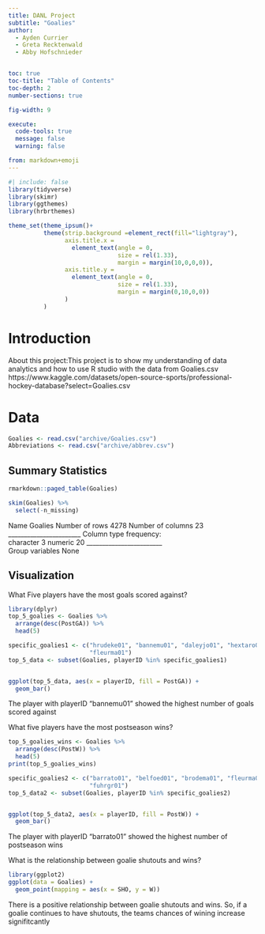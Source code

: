 ```yaml
---
title: DANL Project
subtitle: "Goalies"
author: 
  - Ayden Currier
  - Greta Recktenwald
  - Abby Hofschnieder


toc: true
toc-title: "Table of Contents"
toc-depth: 2
number-sections: true

fig-width: 9

execute:
  code-tools: true
  message: false
  warning: false

from: markdown+emoji
---
```

```r
#| include: false
library(tidyverse)
library(skimr)
library(ggthemes)
library(hrbrthemes)

theme_set(theme_ipsum()+
          theme(strip.background =element_rect(fill="lightgray"),
                axis.title.x = 
                  element_text(angle = 0,
                               size = rel(1.33),
                               margin = margin(10,0,0,0)),
                axis.title.y = 
                  element_text(angle = 0,
                               size = rel(1.33),
                               margin = margin(0,10,0,0))
                )
          )
```



# Introduction

About this project:This project is to show my understanding of data analytics and how to use R studio with the data from Goalies.csv https://www.kaggle.com/datasets/open-source-sports/professional-hockey-database?select=Goalies.csv



# Data

```r
Goalies <- read.csv("archive/Goalies.csv")
Abbreviations <- read.csv("archive/abbrev.csv")
```


## Summary Statistics

```r
rmarkdown::paged_table(Goalies)
```

```r
skim(Goalies) %>%
  select(-n_missing)
```

Name	Goalies
Number of rows	4278
Number of columns	23
_______________________	
Column type frequency:	
character	3
numeric	20
________________________	
Group variables	None



## Visualization

What Five players have the most goals scored against?



```r
library(dplyr)
top_5_goalies <- Goalies %>%
  arrange(desc(PostGA)) %>%
  head(5)

specific_goalies1 <- c("hrudeke01", "bannemu01", "daleyjo01", "hextaro01", 
                       "fleurma01")
top_5_data <- subset(Goalies, playerID %in% specific_goalies1)


ggplot(top_5_data, aes(x = playerID, fill = PostGA)) +
  geom_bar()
```

The player with playerID “bannemu01” showed the highest number of goals scored against

What five players have the most postseason wins?

```r
top_5_goalies_wins <- Goalies %>%
  arrange(desc(PostW)) %>%
  head(5)
print(top_5_goalies_wins)
```
```r
specific_goalies2 <- c("barrato01", "belfoed01", "brodema01", "fleurma01", 
                       "fuhrgr01")
top_5_data2 <- subset(Goalies, playerID %in% specific_goalies2)


ggplot(top_5_data2, aes(x = playerID, fill = PostW)) +
  geom_bar()
```
The player with playerID “barrato01” showed the highest number of postseason wins

What is the relationship between goalie shutouts and wins?

```r
library(ggplot2)
ggplot(data = Goalies) +
  geom_point(mapping = aes(x = SHO, y = W))
```

There is a positive relationship between goalie shutouts and wins. So, if a goalie continues to have shutouts, the teams chances of wining increase signifitcantly